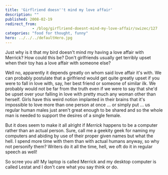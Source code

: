 ```yaml
---
title: 'Girflriend doesn''t mind my love affair'
description: ""
published: 2008-02-19
redirect_from: 
            - /blog/girflriend-doesnt-mind-my-love-affair/swizec/127
categories: "food for thought, funny"
hero: ../../../defaultHero.jpg
---
```

Just why is it that my bird doesn&#x27;t mind my having a love affair with Merrick? How could this be? Don&#x27;t girlfriends usually get terribly upset when their toy has a love affair with someone else?

Well no, apparently it depends greatly on whom said love affair it&#x27;s with. We can probably postulate that a girlfriend would get quite greatly upset if you were to fall in love with, say, her best friend or someone of similar ilk. We probably would not be far from the truth even if we were to say that she&#x27;d be upset over your falling in love with pretty much any woman other than herself. Girls have this weird notion implanted in their brains that it&#x27;s impossible to love more than one person at once ... or simply put ... us regular human males just aren&#x27;t great enough to be shared and so the whole man is needed to support the desires of a single female.

But it does seem to make it all alright if _Merrick_ happens to be a computer rather than an actual person. Sure, call me a geekity geek for naming my computers and abiding by use of their proper given names but what the hell. I spend more time with them than with actual humans anyway, so why not personify them? Writers do it all the time, hell, we oft do it in regular speech as well!

So scree you all! My laptop is called Merrick and my desktop computer is called Lestat and I don&#x27;t care what you say think or do.
